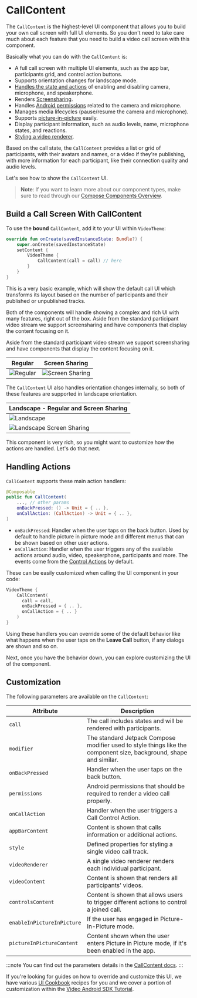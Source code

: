 # CallContent

The `CallContent` is the highest-level UI component that allows you to build your own call screen with full UI elements. So you don't need to take care much about each feature that you need to build a video call screen with this component.

Basically what you can do with the `CallContent` is:

- A full call screen with multiple UI elements, such as the app bar, participants grid, and control action buttons.
- Supports orientation changes for landscape mode.
- [Handles the state and actions](03-call-controls.mdx) of enabling and disabling camera, microphone, and speakerphone.
- Renders [Screensharing](05-screen-share-content.mdx).
- Handles [Android permissions](../../05-ui-cookbook/08-permission-requests.mdx) related to the camera and microphone.
- Manages media lifecycles (pause/resume the camera and microphone).
- Supports [picture-in-picture](../../06-advanced/03-enable-picture-in-picture.mdx) easily.
- Display participant information, such as audio levels, name, microphone states, and reactions.
- [Styling a video renderer](../../05-ui-cookbook/04-video-renderer.mdx).

Based on the call state, the `CallContent` provides a list or grid of participants, with their avatars and names, or a video if they're publishing, with more information for each participant, like their connection quality and audio levels.

Let's see how to show the `CallContent` UI.

> **Note**: If you want to learn more about our component types, make sure to read through our [Compose Components Overview](../01-overview.mdx).

## Build a Call Screen With CallContent

To use the **bound** `CallContent`, add it to your UI within `VideoTheme`:

```kotlin
override fun onCreate(savedInstanceState: Bundle?) {
    super.onCreate(savedInstanceState)
    setContent {
        VideoTheme {
            CallContent(call = call) // here
        }
    }
}
```

This is a very basic example, which will show the default call UI which transforms its layout based on the number of participants and their published or unpublished tracks.

Both of the components will handle showing a complex and rich UI with many features, right out of the box. Aside from the standard participant video stream we support screensharing and have components that display the content focusing on it. 

Aside from the standard participant video stream we support screensharing and have components that display the content focusing on it.

| Regular | Screen Sharing                                               |
| ------- | ------------------------------------------------------------ |
| ![Regular](../../assets/compose_call_content_regular.png) | ![Screen Sharing](../../assets/compose_screensharing.png) |

The `CallContent` UI also handles orientation changes internally, so both of these features are supported in landscape orientation.

| Landscape - Regular and Screen Sharing                       |
| ------------------------------------------------------------ |
| ![Landscape](../../assets/compose_call_landscape.png) |
| ![Landscape Screen Sharing](../../assets/compose_screensharing_landscape.png) |

This component is very rich, so you might want to customize how the actions are handled. Let's do that next.

## Handling Actions

`CallContent` supports these main action handlers:

```kotlin
@Composable
public fun CallContent(
    ..., // other params
    onBackPressed: () -> Unit = { .. },
    onCallAction: (CallAction) -> Unit = { .. },
)
```

* `onBackPressed`: Handler when the user taps on the back button. Used by default to handle picture in picture mode and different menus that can be shown based on other user actions.
* `onCallAction`: Handler when the user triggers any of the available actions around audio, video, speakerphone, participants and more. The events come from the [Control Actions](03-call-controls.mdx) by default.

These can be easily customized when calling the UI component in your code:

```kotlin
VideoTheme {
    CallContent(
      call = call,
      onBackPressed = { .. },
      onCallAction = { .. }
    )
}
```

Using these handlers you can override some of the default behavior like what happens when the user taps on the **Leave Call** button, if any dialogs are shown and so on.

Next, once you have the behavior down, you can explore customizing the UI of the component.

## Customization

The following parameters are available on the `CallContent`:

| Attribute | Description |
| --- | --- |
| `call` | The call includes states and will be rendered with participants. |
| `modifier` | The standard Jetpack Compose modifier used to style things like the component size, background, shape and similar. |
| `onBackPressed` | Handler when the user taps on the back button. |
| `permissions` | Android permissions that should be required to render a video call properly. |
| `onCallAction` | Handler when the user triggers a Call Control Action. |
| `appBarContent` | Content is shown that calls information or additional actions. |
| `style` | Defined properties for styling a single video call track. |
| `videoRenderer` | A single video renderer renders each individual participant. |
| `videoContent` | Content is shown that renders all participants' videos. |
| `controlsContent` | Content is shown that allows users to trigger different actions to control a joined call. |
| `enableInPictureInPicture` | If the user has engaged in Picture-In-Picture mode. |
| `pictureInPictureContent` | Content shown when the user enters Picture in Picture mode, if it's been enabled in the app. |

:::note
You can find out the parameters details in the [CallContent docs](https://getstream.github.io/stream-video-android/stream-video-android-compose/io.getstream.video.android.compose.ui.components.call.activecall/-call-content.html).
:::

If you're looking for guides on how to override and customize this UI, we have various [UI Cookbook](../../05-ui-cookbook/01-overview.mdx) recipes for you and we cover a portion of customization within the [Video Android SDK Tutorial](../../02-tutorials/01-video-calling.mdx).
